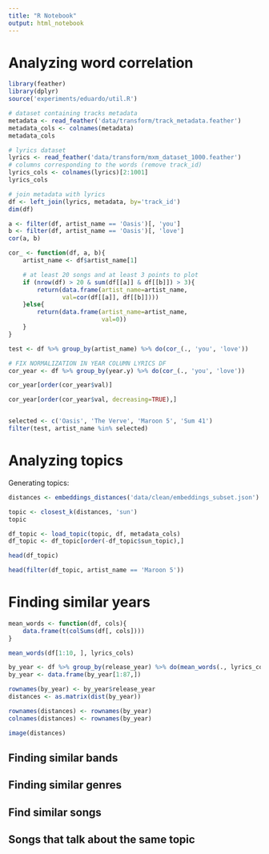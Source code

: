 ```yaml
---
title: "R Notebook"
output: html_notebook
---
```


# Analyzing word correlation

```r
library(feather)
library(dplyr)
source('experiments/eduardo/util.R')
```

```r
# dataset containing tracks metadata
metadata <- read_feather('data/transform/track_metadata.feather')
metadata_cols <- colnames(metadata)
metadata_cols
```

```r
# lyrics dataset
lyrics <- read_feather('data/transform/mxm_dataset_1000.feather')
# columns corresponding to the words (remove track_id)
lyrics_cols <- colnames(lyrics)[2:1001]
lyrics_cols
```

```r
# join metadata with lyrics
df <- left_join(lyrics, metadata, by='track_id')
dim(df)
```

```r
a <- filter(df, artist_name == 'Oasis')[, 'you']
b <- filter(df, artist_name == 'Oasis')[, 'love']
cor(a, b)
```


```r
cor_ <- function(df, a, b){
    artist_name <- df$artist_name[1]

    # at least 20 songs and at least 3 points to plot
    if (nrow(df) > 20 & sum(df[[a]] & df[[b]]) > 3){
        return(data.frame(artist_name=artist_name,
               val=cor(df[[a]], df[[b]])))
    }else{
        return(data.frame(artist_name=artist_name,
                          val=0))
    }
}

test <- df %>% group_by(artist_name) %>% do(cor_(., 'you', 'love'))

# FIX NORMALIZATION IN YEAR COLUMN LYRICS DF
cor_year <- df %>% group_by(year.y) %>% do(cor_(., 'you', 'love'))

cor_year[order(cor_year$val)]

cor_year[order(cor_year$val, decreasing=TRUE),] 


selected <- c('Oasis', 'The Verve', 'Maroon 5', 'Sum 41')
filter(test, artist_name %in% selected)
```

# Analyzing topics

Generating topics:

```r
distances <- embeddings_distances('data/clean/embeddings_subset.json')

topic <- closest_k(distances, 'sun')
topic

df_topic <- load_topic(topic, df, metadata_cols)
df_topic <- df_topic[order(-df_topic$sun_topic),]
```

```r
head(df_topic)

head(filter(df_topic, artist_name == 'Maroon 5'))
```


# Finding similar years

```r
mean_words <- function(df, cols){
    data.frame(t(colSums(df[, cols])))
}

mean_words(df[1:10, ], lyrics_cols)

by_year <- df %>% group_by(release_year) %>% do(mean_words(., lyrics_cols))
by_year <- data.frame(by_year[1:87,])

rownames(by_year) <- by_year$release_year
distances <- as.matrix(dist(by_year))

rownames(distances) <- rownames(by_year)
colnames(distances) <- rownames(by_year)

image(distances)
```

## Finding similar bands

## Finding similar genres

## Find similar songs

## Songs that talk about the same topic
